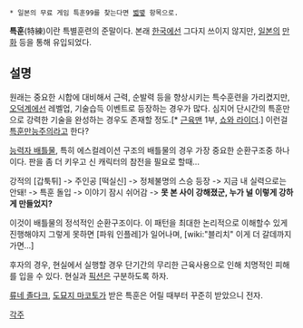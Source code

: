  * 일본의 무료 게임 특훈99를 찾는다면 [[벫똏]] 항목으로.

'''특훈'''(特練)이란 특별훈련의 준말이다. 본래 [[한국]]에선 그다지 쓰이지 않지만, [[일본]]의 [[만화]] 등을 통해 유입되었다.

== 설명 ==
원래는 중요한 시합에 대비해서 근력, 순발력 등을 향상시키는 특수훈련을 가리켰지만, [[오덕계]]에선 레벨업, 기술습득 이벤트로 등장하는 경우가 많다. 심지어 단시간의 특훈만으로 강력한 기술을 완성하는 경우도 존재할 정도.[* [[근육맨]] 1부, [[쇼와 라이더]].] 이런걸 [[특훈만능주의]]라고 한다?

[[능력자 배틀물]], 특히 에스컬레이션 구조의 배틀물의 경우 가장 중요한 순환구조중 하나이다. 판을 좀 더 키우고 신 캐릭터의 참전을 필요로 할때...

강적의 [갑툭튀] -> 주인공 [떡실신] -> 정체불명의 스승 등장 -> 지금 내 실력으로는 안돼! -> 특훈 돌입 -> 이야기 잠시 쉬어감 -> '''못 본 사이 강해졌군, 누가 널 이렇게 강하게 만들었지?''' 

이것이 배틀물의 정석적인 순환구조이다. 이 패턴을 최대한 논리적으로 이해할수 있게 진행해야지 그렇게 못하면 [파워 인플레]가 일어나며, [wiki:"블리치" 이게 더 갈데까지 가면...]

후자의 경우, 현실에서 실행할 경우 단기간의 무리한 근육사용으로 인해 치명적인 피해를 입을 수 있다.  현실과 [[픽션]]은 구분하도록 하자.

[[류네 졸다크]], [[도묘지 마코토]]가 받은 특훈은 어릴 때부터 꾸준히 받았으니 전자.

[[각주]]
